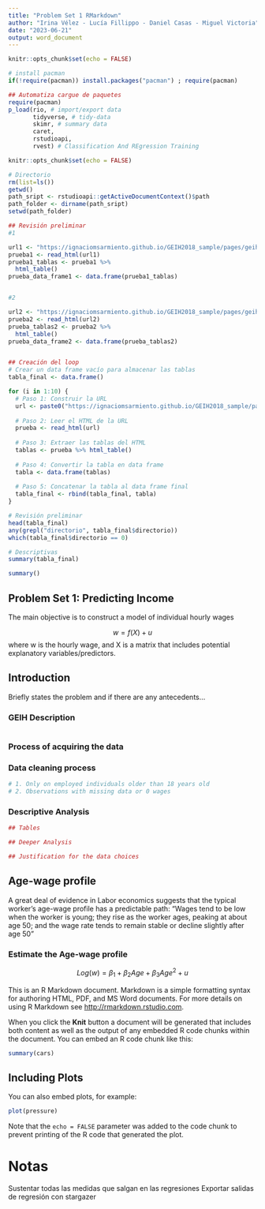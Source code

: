 ```yaml
---
title: "Problem Set 1 RMarkdown"
author: "Irina Vélez - Lucía Fillippo - Daniel Casas - Miguel Victoria"
date: "2023-06-21"
output: word_document
---
```

```r
knitr::opts_chunk$set(echo = FALSE)

# install pacman
if(!require(pacman)) install.packages("pacman") ; require(pacman)

## Automatiza cargue de paquetes
require(pacman)
p_load(rio, # import/export data
       tidyverse, # tidy-data
       skimr, # summary data
       caret,
       rstudioapi,
       rvest) # Classification And REgression Training
```

```r
knitr::opts_chunk$set(echo = FALSE)

# Directorio 
rm(list=ls())
getwd()
path_sript <- rstudioapi::getActiveDocumentContext()$path
path_folder <- dirname(path_sript)
setwd(path_folder)
```


```r
## Revisión preliminar
#1

url1 <- "https://ignaciomsarmiento.github.io/GEIH2018_sample/pages/geih_page_1.html"
prueba1 <- read_html(url1)
prueba1_tablas <- prueba1 %>% 
  html_table()
prueba_data_frame1 <- data.frame(prueba1_tablas)


#2

url2 <- "https://ignaciomsarmiento.github.io/GEIH2018_sample/pages/geih_page_2.html"
prueba2 <- read_html(url2)
prueba_tablas2 <- prueba2 %>% 
  html_table()
prueba_data_frame2 <- data.frame(prueba_tablas2)


## Creación del loop
# Crear un data frame vacío para almacenar las tablas
tabla_final <- data.frame()

for (i in 1:10) {
  # Paso 1: Construir la URL
  url <- paste0("https://ignaciomsarmiento.github.io/GEIH2018_sample/pages/geih_page_", i, ".html")
  
  # Paso 2: Leer el HTML de la URL
  prueba <- read_html(url)
  
  # Paso 3: Extraer las tablas del HTML
  tablas <- prueba %>% html_table()
  
  # Paso 4: Convertir la tabla en data frame
  tabla <- data.frame(tablas)
  
  # Paso 5: Concatenar la tabla al data frame final
  tabla_final <- rbind(tabla_final, tabla)
}

# Revisión preliminar
head(tabla_final)
any(grepl("directorio", tabla_final$directorio))
which(tabla_final$directorio == 0)

# Descriptivas
summary(tabla_final)

summary()

```


## Problem Set 1: Predicting Income
The main objective is to construct a model of individual hourly wages

$$
w=f(X)+u
$$
where w is the hourly wage, and X is a matrix that includes potential explanatory variables/predictors.

## Introduction

Briefly states the problem and if there are any antecedents...

### GEIH Description
```r



```

### Process of acquiring the data



### Data cleaning process

```r
# 1. Only on employed individuals older than 18 years old
# 2. Observations with missing data or 0 wages

```


### Descriptive Analysis

```r


 

## Tables

## Deeper Analysis

## Justification for the data choices


```

## Age-wage profile

A great deal of evidence in Labor economics suggests that the typical worker’s age-wage profile has a predictable path: “Wages tend to be low when the worker is young; they rise as the worker ages, peaking at about age 50; and the wage rate tends to remain stable or decline slightly after age 50”

###  Estimate the Age-wage profile
$$
Log(w)=\beta_1+\beta_2Age+\beta_3Age^2+u
$$





This is an R Markdown document. Markdown is a simple formatting syntax for authoring HTML, PDF, and MS Word documents. For more details on using R Markdown see <http://rmarkdown.rstudio.com>.

When you click the **Knit** button a document will be generated that includes both content as well as the output of any embedded R code chunks within the document. You can embed an R code chunk like this:

```r
summary(cars)
```

## Including Plots

You can also embed plots, for example:

```r
plot(pressure)
```

Note that the `echo = FALSE` parameter was added to the code chunk to prevent printing of the R code that generated the plot.


# Notas
Sustentar todas las medidas que salgan en las regresiones
Exportar salidas de regresión con stargazer